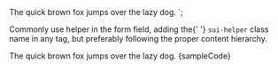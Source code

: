 
<span class="sui-helper">
	The quick brown fox jumps over the lazy dog.
</span>
`;

<Section title="Usage" style={{ paddingRight: 0, paddingLeft: 0 }}>
  <p>
    Commonly use helper in the form field, adding the{' '}
    <Code>sui-helper</Code> class name in any tag, but preferably
    following the proper content hierarchy.
  </p>

  <Preview wrapper={true}>
    <span className="sui-helper" style={{ margin: 0, marginBottom: 10 }}>
      The quick brown fox jumps over the lazy dog.
    </span>
  </Preview>

  <Snippet language="html">
    {sampleCode}
  </Snippet>
</Section>
